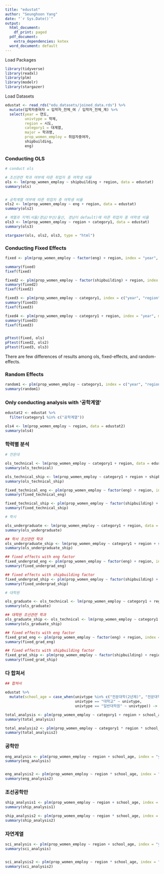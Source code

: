 ```yaml
---
title: "edustat"
author: "Seunghoon Yang"
date: "`r Sys.Date()`"
output:
  html_document:
    df_print: paged
  pdf_document:
    extra_dependencies: kotex
  word_document: default
---
```


Load Packages

```r
library(tidyverse)
library(readxl)
library(plm)
library(modelr)
library(stargazer)

```

Load Datasets

```r

edustat <- read_rds("edu_datasets/joined_data.rds") %>% 
  mutate(입학자중여자 = 입학자_전체_여 / 입학자_전체_계) %>% 
  select(year = 연도, 
         univtype = 학제, 
         region = 시도, 
         category1 = 대계열,
         major = 학과명,
         prop_women_employ = 취업자중여자,
         shipbuilding,
         eng)


```

### Conducting OLS

```r

# conduct ols

# 조선관련 학과 여부에 따른 취업자 중 여학생 비율
ols <- lm(prop_women_employ ~ shipbuilding + region, data = edustat)
summary(ols)


# 공학계열 여부에 따른 취업자 중 여학생 비율
ols2 <- lm(prop_women_employ ~ eng + region, data = edustat)
summary(ols2)

# 계열과 지역(서울/경남/부산/울산, 경남이 default)에 따른 취업자 중 여학생 비율
ols3 <- lm(prop_women_employ ~ region + category1, data = edustat)
summary(ols3)

stargazer(ols, ols2, ols3, type = "html")


```

### Conducting Fixed Effects

``` r

fixed <- plm(prop_women_employ ~ factor(eng) + region, index = "year", model = "within", data = edustat)

summary(fixed)
fixef(fixed)

fixed2 <- plm(prop_women_employ ~ factor(shipbuilding) + region, index = "year", model = "within", data = edustat)
summary(fixed2)
fixef(fixed2)

fixed3 <- plm(prop_women_employ ~ category1, index = c("year", "region"), model = "within", data = edustat)
summary(fixed3)
fixef(fixed3)

fixed4 <- plm(prop_women_employ ~ category1 + region, index = "year", model = "within", data = edustat)
summary(fixed3)
fixef(fixed3)


pFtest(fixed, ols)
pFtest(fixed2, ols2)
pFtest(fixed3, ols3)

```

There are few differences of results among ols, fixed-effects, and random-effects.

### Random Effects

```r

random1 <- plm(prop_women_employ ~ category1, index = c("year", "region"), model = "random", data = edustat)
summary(random1)

```

### Only conducting analysis with '공학계열'

```r

edustat2 <- edustat %>% 
  filter(category1 %in% c("공학계열"))

ols4 <- lm(prop_women_employ ~ region, data = edustat2)
summary(ols4)


```

### 학력별 분석

```r

# 전문대

ols_technical <- lm(prop_women_employ ~ category1 + region, data = edustat %>% filter(univtype %in% c("전문대학(2년제)", "전문대학(3년제)", "전문대학(4년제)", "기능대학")))
summary(ols_technical)

ols_technical_ship <- lm(prop_women_employ ~ category1 + region + shipbuilding, data = edustat %>% filter(univtype %in% c("전문대학(2년제)", "전문대학(3년제)", "전문대학(4년제)", "기능대학")))
summary(ols_technical_ship)

fixed_technical_eng <- plm(prop_women_employ ~ factor(eng) + region, index = "year", model = "within", data = edustat %>% filter(univtype %in% c("전문대학(2년제)", "전문대학(3년제)", "전문대학(4년제)", "기능대학")))
summary(fixed_technical_eng)

fixed_technical_ship <- plm(prop_women_employ ~ factor(shipbuilding) + region, index = "year", model = "within", data = edustat %>% filter(univtype %in% c("전문대학(2년제)", "전문대학(3년제)", "전문대학(4년제)", "기능대학")))
summary(fixed_technical_ship)

# 학사

ols_undergraduate <- lm(prop_women_employ ~ category1 + region, data = edustat %>% filter(univtype == "대학교"))
summary(ols_undergraduate)

## 학사 조선관련 학과
ols_undergraduate_ship <- lm(prop_women_employ ~ category1 + region + shipbuilding, data = edustat %>% filter(univtype == "대학교"))
summary(ols_undergraduate_ship)

## fixed effects with eng factor
fixed_undergrad_eng <- plm(prop_women_employ ~ factor(eng) + region, index = "year", model = "within", data = edustat %>% filter(univtype == "대학교"))
summary(fixed_undergrad_eng)

## fixed effects with shipbuilding factor
fixed_undergrad_ship <- plm(prop_women_employ ~ factor(shipbuilding) + region, index = "year", model = "within", data = edustat %>% filter(univtype == "대학교"))
summary(fixed_undergrad_ship)

# 대학원

ols_graduate <- ols_technical <- lm(prop_women_employ ~ category1 + region, data = edustat %>% filter(univtype == "일반대학원"))
summary(ols_graduate)

## 대학원 조선관련 학과
ols_graduate_ship <- ols_technical <- lm(prop_women_employ ~ category1 + region + shipbuilding, data = edustat %>% filter(univtype == "일반대학원"))
summary(ols_graduate_ship)

## fixed effects with eng factor 
fixed_grad_eng <- plm(prop_women_employ ~ factor(eng) + region, index = "year", model = "within", data = edustat %>% filter(univtype == "일반대학원"))
summary(fixed_grad_eng)

## fixed effects with shipbuilding factor 
fixed_grad_ship <- plm(prop_women_employ ~ factor(shipbuilding) + region, index = "year", model = "within", data = edustat %>% filter(univtype == "일반대학원"))
summary(fixed_grad_ship)

```

### 다 합쳐서

```r

## 합쳐서 

edustat %>% 
  mutate(school_age = case_when(univtype %in% c("전문대학(2년제)", "전문대학(3년제)", "전문대학(4년제)", "기능대학") ~ "전문대학",
                                univtype == "대학교" ~ univtype,
                                univtype == "일반대학원" ~ univtype)) -> edustat3

total_analysis <- plm(prop_women_employ ~ category1 + region + school_age, index = "year", model = "within", data = edustat3)
summary(total_analysis)

total_analysis2 <- plm(prop_women_employ ~ category1 * region * school_age, index = "year", model = "within", data = edustat3)
summary(total_analysis2)

```

### 공학만

```r

eng_analysis <- plm(prop_women_employ ~ region + school_age, index = "year", model = "within", data = edustat3 %>% filter(category1 == "공학계열"))
summary(eng_analysis)


eng_analysis2 <- plm(prop_women_employ ~ region * school_age, index = "year", model = "within", data = edustat3 %>% filter(category1 == "공학계열"))
summary(eng_analysis2)

```

### 조선공학만

```r

ship_analysis1 <- plm(prop_women_employ ~ region + school_age, index = "year", model = "within", data = edustat3 %>% filter(shipbuilding == 1))
summary(ship_analysis1)

ship_analysis2 <- plm(prop_women_employ ~ region * school_age, index = "year", model = "within", data = edustat3 %>% filter(shipbuilding == 1))
summary(ship_analysis2)
```

### 자연계열

```r

sci_analysis <- plm(prop_women_employ ~ region + school_age, index = "year", model = "within", data = edustat3 %>% filter(category1 == "자연계열"))
summary(sci_analysis)


sci_analysis2 <- plm(prop_women_employ ~ region * school_age, index = "year", model = "within", data = edustat3 %>% filter(category1 == "자연계열"))
summary(sci_analysis2)

```